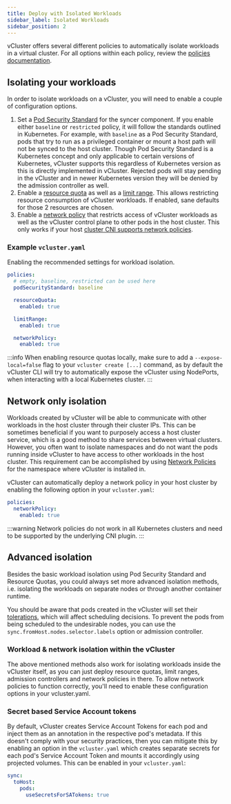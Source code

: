 ```yaml
---
title: Deploy with Isolated Workloads
sidebar_label: Isolated Workloads
sidebar_position: 2
---
```


vCluster offers several different policies to automatically isolate workloads in a virtual
cluster. For all options within each policy, review the [policies documentation](../../configure/vcluster-yaml/policies/).

## Isolating your workloads

In order to isolate workloads on a vCluster, you will need to enable a couple of configuration options.

1. Set a [Pod Security Standard](https://kubernetes.io/docs/concepts/security/pod-security-standards/)
for the syncer component. If you enable either `baseline` or `restricted` policy, it will follow the standards outlined in Kubernetes. For example, with `baseline` as a Pod Security Standard,
pods that try to run as a privileged
container or mount a host path will not be synced to the host cluster. Though Pod Security Standard is a Kubernetes concept and only applicable
to certain versions of Kubernetes, vCluster supports this regardless of Kubernetes version as this is directly implemented in vCluster. Rejected
pods will stay pending in the vCluster and in newer Kubernetes version they will be denied by the admission controller
as well.
2. Enable a [resource quota](https://kubernetes.io/docs/concepts/policy/resource-quotas/)
as well as a [limit range](https://kubernetes.io/docs/concepts/policy/limit-range/). This allows restricting resource consumption of
vCluster workloads. If enabled, sane defaults for those 2 resources are chosen.
3. Enable a [network policy](https://kubernetes.io/docs/concepts/services-networking/network-policies/)
that restricts access of vCluster workloads as well as the
vCluster control plane to other pods in the host cluster. This only works if your host
[cluster CNI supports network policies](https://kubernetes.io/docs/concepts/services-networking/network-policies/#prerequisites).

### Example `vcluster.yaml`

Enabling the recommended settings for workload isolation.

```yaml
policies:
  # empty, baseline, restricted can be used here
  podSecurityStandard: baseline

  resourceQuota:
    enabled: true

  limitRange:
    enabled: true

  networkPolicy:
    enabled: true
```

:::info
When enabling resource quotas locally, make sure to add a `--expose-local=false`
flag to your `vcluster create [...]` command, as by default the vCluster CLI
will try to automatically expose the vCluster using NodePorts, when interacting
with a local Kubernetes cluster.
:::

## Network only isolation

Workloads created by vCluster will be able to communicate with other workloads in
the host cluster through their cluster IPs. This can be sometimes beneficial if
you want to purposely access a host cluster service, which is a good method to
share services between virtual clusters. However, you often want to isolate namespaces
and do not want the pods running inside vCluster to have access to other workloads
in the host cluster. This requirement can be accomplished by using [Network Policies](https://kubernetes.io/docs/concepts/services-networking/network-policies/)
for the namespace where vCluster is installed in.

vCluster can automatically deploy a network policy in your host cluster by enabling the
following option in your `vcluster.yaml`:

```yaml
policies:
  networkPolicy:
    enabled: true

```

:::warning
Network policies do not work in all Kubernetes clusters and need to be supported
by the underlying CNI plugin.
:::

## Advanced isolation

Besides the basic workload isolation using Pod Security Standard and Resource Quotas, you could always set more advanced
isolation methods, i.e. isolating the workloads on separate nodes or through
another container runtime.

You should be aware that pods created in the vCluster will set their
[tolerations](https://kubernetes.io/docs/concepts/scheduling-eviction/taint-and-toleration/),
which will affect scheduling decisions. To prevent the pods from being scheduled
to the undesirable nodes, you can use the `sync.fromHost.nodes.selector.labels`
option or admission controller.

### Workload & network isolation within the vCluster

The above mentioned methods also work for isolating workloads inside the vCluster
itself, as you can just deploy resource quotas, limit ranges, admission controllers
and network policies in there. To allow network policies to function correctly,
you'll need to enable these configuration options in your vcluster.yaml.

### Secret based Service Account tokens

By default, vCluster creates Service Account Tokens for each pod and inject
them as an annotation in the respective pod's metadata. If this doesn't comply
with your security practices, then  you can mitigate this by enabling an option
in the `vcluster.yaml` which creates separate secrets for each pod's
Service Account Token and mounts it accordingly using projected volumes. This can be enabled in your `vcluster.yaml`:

```yaml
sync:
  toHost:
    pods:
      useSecretsForSATokens: true
```
